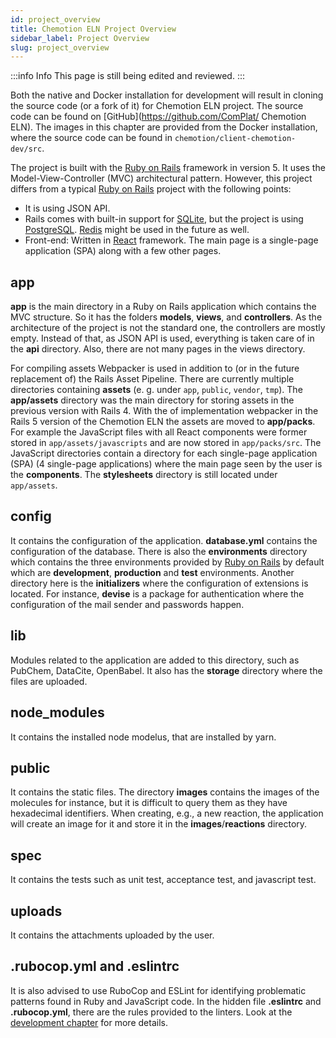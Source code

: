 ```yaml
---
id: project_overview
title: Chemotion ELN Project Overview
sidebar_label: Project Overview
slug: project_overview
---
```



:::info Info 
This page is still being edited and reviewed.
::: 

Both the native and Docker installation for development will result in cloning the source code (or a fork of it) for Chemotion ELN project. The source code can be found on [GitHub](https://github.com/ComPlat/ Chemotion ELN). The images in this chapter are provided from the Docker installation, where the source code can be found in `chemotion/client-chemotion-dev/src`.

The project is built with the [Ruby on Rails](https://rubyonrails.org/) framework in version 5. It uses the Model-View-Controller (MVC) architectural pattern. However, this project differs from a typical [Ruby on Rails](https://rubyonrails.org/) project with the following points:
- It is using JSON API.
- Rails comes with built-in support for [SQLite](https://www.sqlite.org/index.html), but the project is using [PostgreSQL](https://www.postgresql.org/). [Redis](https://redis.io/) might be used in the future as well.
- Front-end: Written in [React](https://reactjs.org/) framework. The main page is a single-page application (SPA) along with a few other pages.

## app
<b>app</b> is the main directory in a <Link to="https://rubyonrails.org/">Ruby on Rails</Link> application which contains the MVC structure. So it has the folders <b>models</b>, <b>views</b>, and <b>controllers</b>. As the architecture of the project is not the standard one, the controllers are mostly empty. Instead of that, as JSON API is used, everything is taken care of in the <b>api</b> directory. Also, there are not many pages in the views directory.   

For compiling assets <Link to="https://github.com/rails/webpacker">Webpacker</Link> is used in addition to (or in the future replacement of) the <Link to="https://guides.rubyonrails.org/asset_pipeline.html">Rails Asset Pipeline</Link>. There are currently multiple directories containing <b>assets</b> (e. g. under `app`, `public`, `vendor`, `tmp`). The <b>app/assets</b> directory was the main directory for storing assets in the previous version with Rails 4. With the of implementation webpacker in the Rails 5 version of the Chemotion ELN the assets are moved to <b>app/packs</b>. For example the JavaScript files with all <Link to="https://reactjs.org/">React</Link> components were former stored in `app/assets/javascripts` and are now stored in `app/packs/src`. The JavaScript directories contain a directory for each single-page application (SPA) (4 single-page applications) where the main page seen by the user is the <b>components</b>. The <b>stylesheets</b> directory is still located under `app/assets`.

## config
It contains the configuration of the application. <b>database.yml</b> contains the configuration of the database. There is also the <b>environments</b> directory which contains the three environments provided by [Ruby on Rails](https://rubyonrails.org/) by default which are <b>development</b>, <b>production</b> and <b>test</b> environments. Another directory here is the <b>initializers</b> where the configuration of extensions is located. For instance, <b>devise</b> is a package for authentication where the configuration of the mail sender and passwords happen.

## lib
Modules related to the application are added to this directory, such as PubChem, DataCite, OpenBabel. It also has the <b>storage</b> directory where the files are uploaded. 

## node_modules
It contains the installed node modelus, that are installed by yarn.

## public
It contains the static files. The directory <b>images</b> contains the images of the molecules for instance, but it is difficult to query them as they have hexadecimal identifiers. When creating, e.g., a new reaction, the application will create an image for it and store it in the <b>images</b>/<b>reactions</b> directory.

## spec
It contains the tests such as unit test, acceptance test, and javascript test.

## uploads
It contains the attachments uploaded by the user.

## .rubocop.yml and .eslintrc
It is also advised to use RuboCop and ESLint for identifying problematic patterns found in Ruby and JavaScript code. In the hidden file <b>.eslintrc</b> and <b>.rubocop.yml</b>, there are the rules provided to the linters. Look at the [development chapter](development#linting) for more details.
